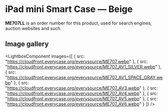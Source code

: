 
# iPad mini Smart Case — Beige

<Callout type='info' emoji='👉🏻'>**ME707LL** is an order number for this product, used for search engines, auction websites and such.</Callout>

## Image gallery

<LightboxComponent
    images={[
      {
        src: "https://cloudfront.everycase.org/everysource/ME707.webp"
      },
      {
        src: "https://cloudfront.everycase.org/everysource/ME707_AV1_SILVER.webp"
      },
      {
        src: "https://cloudfront.everycase.org/everysource/ME707_AV1_SPACE_GRAY.webp"
      },
      {
        src: "https://cloudfront.everycase.org/everysource/ME707_AV3.webp"
      },
      {
        src: "https://cloudfront.everycase.org/everysource/ME707_AV4.webp"
      },
      {
        src: "https://cloudfront.everycase.org/everysource/ME707_AV5.webp"
      },
      {
        src: "https://cloudfront.everycase.org/everysource/ME707_AV6.webp"
      }
    ]}
  />
